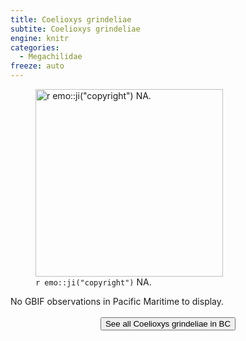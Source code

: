 ```yaml
---
title: Coelioxys grindeliae
subtite: Coelioxys grindeliae
engine: knitr
categories:
  - Megachilidae
freeze: auto
---
```

![`r emo::ji("copyright")` NA.](/files/no_bee.png){height=300}



No GBIF observations in Pacific Maritime to display.
<br><br>
<center>


<a href="NA"><button type="button" class="btn btn-secondary">See all Coelioxys grindeliae in BC <i class="fa-solid fa-arrow-up-right-from-square"></i> </button></a>
</center>
